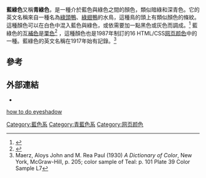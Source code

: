{{Infobox color
|title=藍綠色
|textcolor=#000000
|mod=hex
|008080
}}
'''藍綠色'''又稱'''青綠色'''，是一種介於藍色與綠色之間的顏色，類似暗綠和深青色。它的英文名稱來自一種名為[[綠頭鴨|綠頭鴨]]、[[綠翅鴨|綠翅鴨]]的水鳥，這種鳥的頭上有類似顏色的條紋。這種顏色可以在白色中混入藍色與綠色，或依需要加一點黑色或灰色而調成。<ref name="Paint-N-Stain INC">{{cite web |url=http://www.paintinganddecoratingconcourse.com/Paint-Color/Teal-Paint-Color.html |title=What Color is Teal and what color goes with it ? |last=Paint-N-Stain INC. |publisher=Painting and Decorating Concourse |archive-url=https://web.archive.org/web/20130522202659/http://www.paintinganddecoratingconcourse.com/Paint-Color/Teal-Paint-Color.html |archive-date=2013-05-22 |dead-url=yes |accessdate=5 December 2011 }}</ref> 
藍綠色的[[互補色|互補色]]是[[栗色|栗色]]<ref>{{Cite web|url=http://www.colorhexa.com/008080|title=Teal / #008080 hex color|website=ColorHexa|access-date=2016-06-30|archive-date=2019-03-20|archive-url=https://web.archive.org/web/20190320195047/https://www.colorhexa.com/008080|dead-url=no}}</ref> ，這種顏色也是1987年制訂的16 HTML/CSS[[网页颜色|网页颜色]]中的一種。藍綠色的英文名稱在1917年始有記錄。<ref>Maerz, Aloys John and M. Rea Paul (1930) ''A Dictionary of Color'', New York, McGraw-Hill, p. 205; color sample of Teal: p. 101 Plate 39 Color Sample L7</ref>

== 參考 ==
{{Reflist}}

== 外部連結 ==
*{{Wiktionary-inline|Teal}}

{{web colors}}
{{Shades_of_Cyan}}

{{DEFAULTSORT:Teal (Color)}}

[[Category:藍色系|Category:藍色系]]
[[Category:青藍色系|Category:青藍色系]]
[[Category:网页颜色|Category:网页颜色]]

[https://www.pinterest.co.uk/pin/1042935226179872826/ how to do eyeshadow]